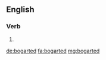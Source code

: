 ==English==

===Verb===
{{head|en|verb form}}

# {{en-past of|bogart}}

[[de:bogarted]]
[[fa:bogarted]]
[[mg:bogarted]]